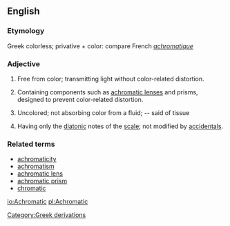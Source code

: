 ==English==

===Etymology===
Greek  colorless;  privative + color: compare French ''[[achromatique]]''

===Adjective===
# {{optics}} Free from color; transmitting light without color-related distortion.
# Containing components such as [[achromatic lens]]es and prisms, designed to prevent color-related distortion.
# {{biology}} Uncolored; not absorbing color from a fluid; -- said of tissue
# {{music}} Having only the [[diatonic]] notes of the [[scale]]; not modified by [[accidental]]s.

===Related terms===
* [[achromaticity]]
* [[achromatism]]
* [[achromatic lens]]
* [[achromatic prism]]
* [[chromatic]]

[[Category:Greek derivations]]

[[io:Achromatic]]
[[pl:Achromatic]]